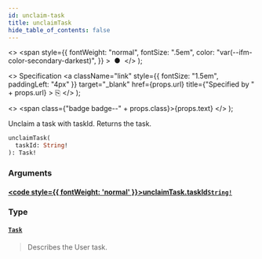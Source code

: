 ```yaml
---
id: unclaim-task
title: unclaimTask
hide_table_of_contents: false
---
```


  <>
    <span
      style={{
        fontWeight: "normal",
        fontSize: ".5em",
        color: "var(--ifm-color-secondary-darkest)",
      }}
    >
      &nbsp;●&nbsp;
    </span>
  </>
);

  <>
    Specification
    <a
      className="link"
      style={{ fontSize: "1.5em", paddingLeft: "4px" }}
      target="_blank"
      href={props.url}
      title={"Specified by " + props.url}
    >
      ⎘
    </a>
  </>
);

  <>
    <span class={"badge badge--" + props.class}>{props.text}</span>
  </>
);

Unclaim a task with taskId. Returns the task.

```graphql
unclaimTask(
  taskId: String!
): Task!
```

### Arguments

#### [<code style={{ fontWeight: 'normal' }}>unclaimTask.<b>taskId</b></code>](#)<Bullet />[`String!`](../scalars/string.mdx) <Badge class="secondary" text="non-null"/> <Badge class="secondary" text="scalar"/>

>

### Type

#### [`Task`](../objects/task.mdx) <Badge class="secondary" text="object"/>

> Describes the User task.
